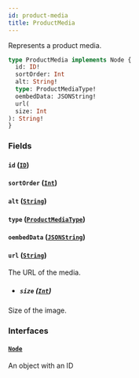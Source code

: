```yaml
---
id: product-media
title: ProductMedia
---
```



Represents a product media.

```graphql
type ProductMedia implements Node {
  id: ID!
  sortOrder: Int
  alt: String!
  type: ProductMediaType!
  oembedData: JSONString!
  url(
  size: Int
): String!
}
```


### Fields

#### `id` ([`ID`](../../../developer/api-reference/scalars/id))




#### `sortOrder` ([`Int`](../../../developer/api-reference/scalars/int))




#### `alt` ([`String`](../../../developer/api-reference/scalars/string))




#### `type` ([`ProductMediaType`](../../../developer/api-reference/enums/product-media-type))




#### `oembedData` ([`JSONString`](../../../developer/api-reference/scalars/jsonstring))




#### `url` ([`String`](../../../developer/api-reference/scalars/string))

The URL of the media.
- ##### `size` ([`Int`](../../../developer/api-reference/scalars/int))

Size of the image.


### Interfaces

#### [`Node`](../../../developer/api-reference/interfaces/node) 

An object with an ID




